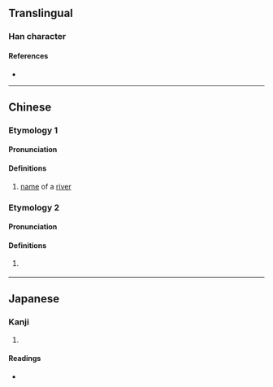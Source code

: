{{character info/new}}
==Translingual==

===Han character===
{{Han char|rn=85|rad=水|as=11|sn=14|four=|canj=EJDK|ids=⿰氵教 (GHT),⿰氵敎 (J)}}

====References====
* {{Han ref|kx=0645.250|dkj=18132|hdz=31713.050|uh=6F16|ud=28438}}

----

==Chinese==
{{zh-forms}}

===Etymology 1===
====Pronunciation====
{{zh-pron
|m=jiào
|cat=pn
}}

====Definitions====
{{zh-hanzi}}

# [[name]] of a [[river]]

===Etymology 2===
====Pronunciation====
{{zh-pron
|m=jiào
|c=gaau3
|cat=
}}

====Definitions====
{{zh-hanzi}}

# {{zh-alt-form|滘|tr=-|dot=;}} {{n-g|used in {{zh-l|東漖}}, a place name in Guangzhou.}}

----

==Japanese==

===Kanji===
{{ja-kanji|grade=|rs=水11}}

# {{defn|lang=ja|sort=水11}}

====Readings====
* {{ja-readings|on=[[こう]] (kō), [[きょう]] (kyō)|kun=}}